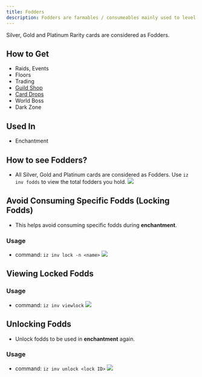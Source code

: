 ```yaml
---
title: Fodders
description: Fodders are farmables / consumeables mainly used to level up cards.
---
```

<Note>Silver, Gold and Platinum Rarity cards are considered as Fodders.</Note>
## How to Get
- Raids, Events
- Floors
- Trading
- [Guild Shop](/guilds/shop)
- [Card Drops](/general/card-drops)
- World Boss
- Dark Zone

## Used In
- Enchantment

## How to see Fodders?
- All Silver, Gold and Platinum cards are considered as Fodders. Use `iz inv fodds` to view the total fodders you hold. <img class="rounded-md" src="../images/fodds.jpg" />

## Avoid Consuming Specific Fodds (Locking Fodds)
- This helps avoid consuming specific fodds during **enchantment**.
### Usage
- command: `iz inv lock -n <name>` <img class="rounded-md" src="../images/fodds-lock.jpg" />

## Viewing Locked Fodds
### Usage
- command: `iz inv viewlock` <img class="rounded-md" src="../images/viewlock.jpg" />

## Unlocking Fodds
- Unlock fodds to be used in **enchantment** again.

### Usage
- command: `iz inv unlock <lock ID>` <img class="rounded-md" src="../images/unlock.jpg" />

<CardGroup cols="3">
<Card title="Enchantment" href="/advanced/enchantment" horizontal icon="thumbtack" />
<Card title="Battle" href="/general/battle" horizontal icon="thumbtack" />
<Card title="Floors" href="/general/floors-and-zones" horizontal icon="thumbtack" />
</CardGroup>
